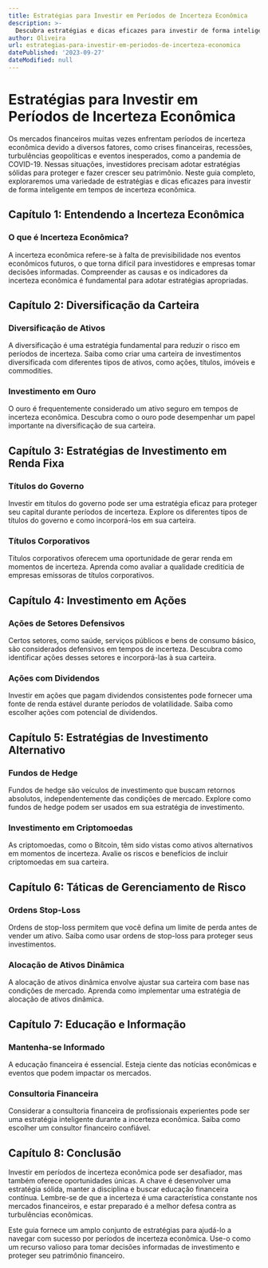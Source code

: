 ```yaml
---
title: Estratégias para Investir em Períodos de Incerteza Econômica
description: >-
  Descubra estratégias e dicas eficazes para investir de forma inteligente durante períodos de incerteza econômica.
author: Oliveira
url: estrategias-para-investir-em-periodos-de-incerteza-economica
datePublished: '2023-09-27'
dateModified: null
---
```


# Estratégias para Investir em Períodos de Incerteza Econômica

Os mercados financeiros muitas vezes enfrentam períodos de incerteza econômica devido a diversos fatores, como crises financeiras, recessões, turbulências geopolíticas e eventos inesperados, como a pandemia de COVID-19. Nessas situações, investidores precisam adotar estratégias sólidas para proteger e fazer crescer seu patrimônio. Neste guia completo, exploraremos uma variedade de estratégias e dicas eficazes para investir de forma inteligente em tempos de incerteza econômica.

## Capítulo 1: Entendendo a Incerteza Econômica

### O que é Incerteza Econômica?

A incerteza econômica refere-se à falta de previsibilidade nos eventos econômicos futuros, o que torna difícil para investidores e empresas tomar decisões informadas. Compreender as causas e os indicadores da incerteza econômica é fundamental para adotar estratégias apropriadas.

## Capítulo 2: Diversificação da Carteira

### Diversificação de Ativos

A diversificação é uma estratégia fundamental para reduzir o risco em períodos de incerteza. Saiba como criar uma carteira de investimentos diversificada com diferentes tipos de ativos, como ações, títulos, imóveis e commodities.

### Investimento em Ouro

O ouro é frequentemente considerado um ativo seguro em tempos de incerteza econômica. Descubra como o ouro pode desempenhar um papel importante na diversificação de sua carteira.

## Capítulo 3: Estratégias de Investimento em Renda Fixa

### Títulos do Governo

Investir em títulos do governo pode ser uma estratégia eficaz para proteger seu capital durante períodos de incerteza. Explore os diferentes tipos de títulos do governo e como incorporá-los em sua carteira.

### Títulos Corporativos

Títulos corporativos oferecem uma oportunidade de gerar renda em momentos de incerteza. Aprenda como avaliar a qualidade creditícia de empresas emissoras de títulos corporativos.

## Capítulo 4: Investimento em Ações

### Ações de Setores Defensivos

Certos setores, como saúde, serviços públicos e bens de consumo básico, são considerados defensivos em tempos de incerteza. Descubra como identificar ações desses setores e incorporá-las à sua carteira.

### Ações com Dividendos

Investir em ações que pagam dividendos consistentes pode fornecer uma fonte de renda estável durante períodos de volatilidade. Saiba como escolher ações com potencial de dividendos.

## Capítulo 5: Estratégias de Investimento Alternativo

### Fundos de Hedge

Fundos de hedge são veículos de investimento que buscam retornos absolutos, independentemente das condições de mercado. Explore como fundos de hedge podem ser usados em sua estratégia de investimento.

### Investimento em Criptomoedas

As criptomoedas, como o Bitcoin, têm sido vistas como ativos alternativos em momentos de incerteza. Avalie os riscos e benefícios de incluir criptomoedas em sua carteira.

## Capítulo 6: Táticas de Gerenciamento de Risco

### Ordens Stop-Loss

Ordens de stop-loss permitem que você defina um limite de perda antes de vender um ativo. Saiba como usar ordens de stop-loss para proteger seus investimentos.

### Alocação de Ativos Dinâmica

A alocação de ativos dinâmica envolve ajustar sua carteira com base nas condições de mercado. Aprenda como implementar uma estratégia de alocação de ativos dinâmica.

## Capítulo 7: Educação e Informação

### Mantenha-se Informado

A educação financeira é essencial. Esteja ciente das notícias econômicas e eventos que podem impactar os mercados.

### Consultoria Financeira

Considerar a consultoria financeira de profissionais experientes pode ser uma estratégia inteligente durante a incerteza econômica. Saiba como escolher um consultor financeiro confiável.

## Capítulo 8: Conclusão

Investir em períodos de incerteza econômica pode ser desafiador, mas também oferece oportunidades únicas. A chave é desenvolver uma estratégia sólida, manter a disciplina e buscar educação financeira contínua. Lembre-se de que a incerteza é uma característica constante nos mercados financeiros, e estar preparado é a melhor defesa contra as turbulências econômicas.

Este guia fornece um amplo conjunto de estratégias para ajudá-lo a navegar com sucesso por períodos de incerteza econômica. Use-o como um recurso valioso para tomar decisões informadas de investimento e proteger seu patrimônio financeiro.
